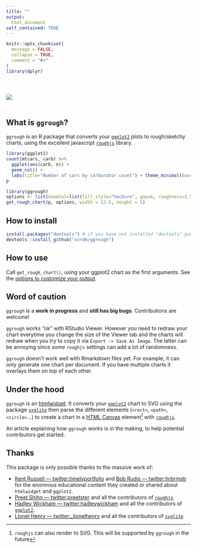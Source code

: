 ```yaml
---
title: ""
output:
  html_document
self_contained: TRUE
---
```


<!-- README.md is generated from README.Rmd. Please edit that file -->

```r
knitr::opts_chunk$set(
  message = FALSE,
  collapse = TRUE,
  comment = "#>"
)
library(dplyr)
```


<img style="margin:40px 0 20px 0;" src="reference/figures/title.png" />

## What is `ggrough`?

`ggrough` is an R package that converts your [`ggplot2`](http://ggplot2.tidyverse.org) plots to rough/sketchy charts, using the excellent javascript [`roughjs`](http://roughjs.com) library.

```r
library(ggplot2)
count(mtcars, carb) %>%
  ggplot(aes(carb, n)) +
  geom_col() + 
  labs(title="Number of cars by carburator count") + theme_minimal(base_size = 16) -> p
p
```

```r
library(ggrough)
options <- list(GeomCol=list(fill_style="hachure", gap=6, roughness=1.5))
get_rough_chart(p, options, width = 12.5, height = 5)
```

## How to install

```r
install.packages("devtools") # if you have not installed "devtools" package
devtools::install_github("xvrdm/ggrough")
```

## How to use

Call `get_rough_chart()`, using your ggplot2 chart as the first arguments. See the [options to customize your output](https://xvrdm.github.io/ggrough/articles/Customize%20chart.html).

## Word of caution

`ggrough` is a **work in progress** and **still has big bugs**. Contributions are welcome!

`ggrough` works "ok" with RStudio Viewer. However you need to redraw your chart everytime you change the size of the Viewer tab and the charts will redraw when you try to copy it via `Export -> Save As Image`. The latter can be annoying since some `roughjs` settings can add a lot of randomness. 

`ggrough` doesn't work well with Rmarkdown files yet. For example, it can only generate one chart per document. If you have multiple charts it overlays them on top of each other.

## Under the hood

`ggrough` is an [htmlwidget](http://htmlwidgets.org). It converts your [`ggplot2`](http://ggplot2.tidyverse.org) chart to SVG using the package [`svglite`](http://r-lib.github.io/svglite/) then parse the different elements (`<rect>`, `<path>`, `<circle>`...) to create a chart in a [HTML Canvas](https://developer.mozilla.org/en-US/docs/Web/API/Canvas_API/Tutorial) element^[`roughjs` can also render to SVG. This will be supported by `ggrough` in the future] with [`roughjs`](http://roughjs.com). 

An article explaining how `ggrough` works is in the making, to help potential contributors get started.

## Thanks

This package is only possible thanks to the massive work of:

- [Kent Russell — twitter:timelyportfolio](https://twitter.com/timelyportfolio) and [Bob Rudis — twitter:hrbrmstr](https://twitter.com/hrbrmstr) for the enormous educational content they created or shared about `htmlwidget` and `ggplot2`.
- [Preet Shihn — twitter:preetster](https://twitter.com/preetster) and all the contributors of [`roughjs`](http://roughjs.com).
- [Hadley Wickham — twitter:hadleywickham](https://twitter.com/hadleywickham) and all the contributors of [`ggplot2`](http://ggplot2.tidyverse.org).
- [Lionel Henry — twitter:_lionelhenry](https://twitter.com/_lionelhenry) and all the contributors of [`svglite`](http://r-lib.github.io/svglite/)
